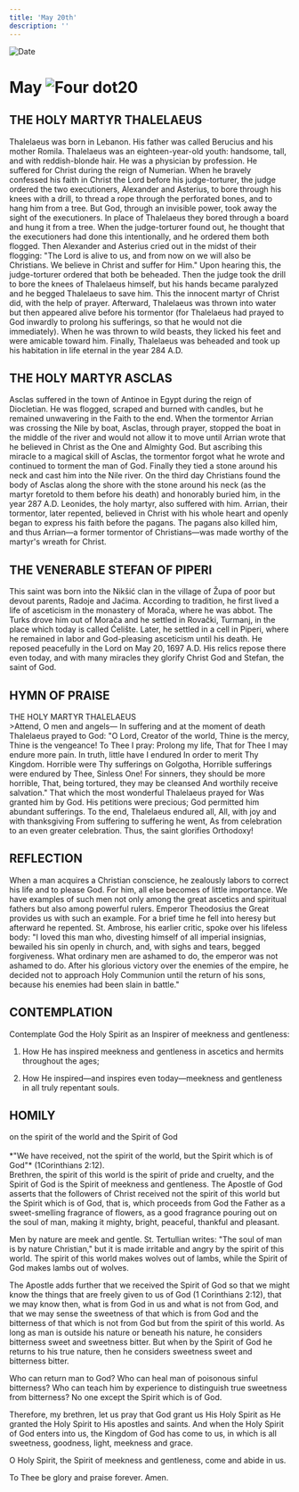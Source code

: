 ```yaml
---
title: 'May 20th'
description: ''
---
```


<RunningHead />
<Image src="/title-imprint.png" height={68} width={50} alt="Date" className="title-imprint"/>

# <div id="date">May <Image className="four-dot" src="/four-dot.png" height={15} width={15} alt="Four dot" />20</div>

## THE HOLY MARTYR THALELAEUS

Thalelaeus was born in Lebanon. His father was called Berucius and his mother Romila. Thalelaeus was an eighteen-year-old youth: handsome, tall, and with reddish-blonde hair. He was a physician by profession. He suffered for Christ during the reign of Numerian. When he bravely confessed his faith in Christ the Lord before his judge-torturer, the judge ordered the two executioners, Alexander and Asterius, to bore through his knees with a drill, to thread a rope through the perforated bones, and to hang him from a tree. But God, through an invisible power, took away the sight of the executioners. In place of Thalelaeus they bored through a board and hung it from a tree. When the judge-torturer found out, he thought that the executioners had done this intentionally, and he ordered them both flogged. Then Alexander and Asterius cried out in the midst of their flogging: "The Lord is alive to us, and from now on we will also be Christians. We believe in Christ and suffer for Him." Upon hearing this, the judge-torturer ordered that both be beheaded. Then the judge took the drill to bore the knees of Thalelaeus himself, but his hands became paralyzed and he begged Thalelaeus to save him. This the innocent martyr of Christ did, with the help of prayer. Afterward, Thalelaeus was thrown into water but then appeared alive before his tormentor (for Thalelaeus had prayed to God inwardly to prolong his sufferings, so that he would not die immediately). When he was thrown to wild beasts, they licked his feet and were amicable toward him. Finally, Thalelaeus was beheaded and took up his habitation in life eternal in the year 284 A.D.

## THE HOLY MARTYR ASCLAS

Asclas suffered in the town of Antinoe in Egypt during the reign of Diocletian. He was flogged, scraped and burned with candles, but he remained unwavering in the Faith to the end. When the tormentor Arrian was crossing the Nile by boat, Asclas, through prayer, stopped the boat in the middle of the river and would not allow it to move until Arrian wrote that he believed in Christ as the One and Almighty God. But ascribing this miracle to a magical skill of Asclas, the tormentor forgot what he wrote and continued to torment the man of God. Finally they tied a stone around his neck and cast him into the Nile river. On the third day Christians found the body of Asclas along the shore with the stone around his neck (as the martyr foretold to them before his death) and honorably buried him, in the year 287 A.D. Leonides, the holy martyr, also suffered with him. Arrian, their tormentor, later repented, believed in Christ with his whole heart and openly began to express his faith before the pagans. The pagans also killed him, and thus Arrian—a former tormentor of Christians—was made worthy of the martyr's wreath for Christ.

## THE VENERABLE STEFAN OF PIPERI

This saint was born into the Nikšić clan in the village of Župa of poor but devout parents, Radoje and Jaćima. According to tradition, he first lived a life of asceticism in the monastery of Morača, where he was abbot. The Turks drove him out of Morača and he settled in Rovački, Turmanj, in the place which today is called Ćelište. Later, he settled in a cell in Piperi, where he remained in labor and God-pleasing asceticism until his death. He reposed peacefully in the Lord on May 20, 1697 A.D. His relics repose there even today, and with many miracles they glorify Christ God and Stefan, the saint of God.


## HYMN OF PRAISE
<div style={{textAlign:'center', color:'crimson', fontWeight:'bold'}}>
THE HOLY MARTYR THALELAEUS
</div>
>Attend, O men and angels—  
In suffering and at the moment of death  
Thalelaeus prayed to God:  
"O Lord, Creator of the world,  
Thine is the mercy, Thine is the vengeance!  
To Thee I pray: Prolong my life,  
That for Thee I may endure more pain.  
In truth, little have I endured  
In order to merit Thy Kingdom.  
Horrible were Thy sufferings on Golgotha,  
Horrible sufferings were endured by Thee, Sinless One!  
For sinners, they should be more horrible,  
That, being tortured, they may be cleansed  
And worthily receive salvation."  
That which the most wonderful Thalelaeus prayed for  
Was granted him by God.  
His petitions were precious;  
God permitted him abundant sufferings.  
To the end, Thalelaeus endured all,  
All, with joy and with thanksgiving  
From suffering to suffering he went,  
As from celebration to an even greater celebration.  
Thus, the saint glorifies Orthodoxy!  


## REFLECTION

When a man acquires a Christian conscience, he zealously labors to correct his life and to please God. For him, all else becomes of little importance. We have examples of such men not only among the great ascetics and spiritual fathers but also among powerful rulers. Emperor Theodosius the Great provides us with such an example. For a brief time he fell into heresy but afterward he repented. St. Ambrose, his earlier critic, spoke over his lifeless body: "I loved this man who, divesting himself of all imperial insignias, bewailed his sin openly in church, and, with sighs and tears, begged forgiveness. What ordinary men are ashamed to do, the emperor was not ashamed to do. After his glorious victory over the enemies of the empire, he decided not to approach Holy Communion until the return of his sons, because his enemies had been slain in battle."


## CONTEMPLATION

Contemplate God the Holy Spirit as an Inspirer of meekness and gentleness:

1. How He has inspired meekness and gentleness in ascetics and hermits throughout the ages;

2. How He inspired—and inspires even today—meekness and gentleness in all truly repentant souls.


## HOMILY
<div style={{textAlign:'center', color:'crimson', fontWeight:'bold'}}>
on the spirit of the world and the Spirit of God
</div><br />
<div style={{textAlign:'right'}}>
*"We have received, not the spirit of the world, but the Spirit which is of God"* (1Corinthians 2:12).
</div>
Brethren, the spirit of this world is the spirit of pride and cruelty, and the Spirit of God is the Spirit of meekness and gentleness. The Apostle of God asserts that the followers of Christ received not the spirit of this world but the Spirit which is of God, that is, which proceeds from God the Father as a sweet-smelling fragrance of flowers, as a good fragrance pouring out on the soul of man, making it mighty, bright, peaceful, thankful and pleasant.

Men by nature are meek and gentle. St. Tertullian writes: "The soul of man is by nature Christian," but it is made irritable and angry by the spirit of this world. The spirit of this world makes wolves out of lambs, while the Spirit of God makes lambs out of wolves.

The Apostle adds further that we received the Spirit of God so that we might know the things that are freely given to us of God (1 Corinthians 2:12), that we may know then, what is from God in us and what is not from God, and that we may sense the sweetness of that which is from God and the bitterness of that which is not from God but from the spirit of this world. As long as man is outside his nature or beneath his nature, he considers bitterness sweet and sweetness bitter. But when by the Spirit of God he returns to his true nature, then he considers sweetness sweet and bitterness bitter.

Who can return man to God? Who can heal man of poisonous sinful bitterness? Who can teach him by experience to distinguish true sweetness from bitterness? No one except the Spirit which is of God.

Therefore, my brethren, let us pray that God grant us His Holy Spirit as He granted the Holy Spirit to His apostles and saints. And when the Holy Spirit of God enters into us, the Kingdom of God has come to us, in which is all sweetness, goodness, light, meekness and grace.

O Holy Spirit, the Spirit of meekness and gentleness, come and abide in us.

To Thee be glory and praise forever. Amen.